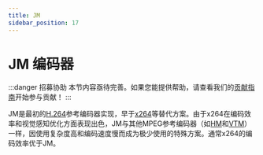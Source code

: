 ```yaml
---
title: JM
sidebar_position: 17
---
```


# JM 编码器

:::danger 招募协助
本节内容亟待完善。如果您能提供帮助，请查看我们的[贡献指南](../contribution-guide.mdx)开始参与贡献！
:::

JM是最初的[H.264](../video/AVC.mdx)参考编码器实现，早于[x264](../encoders/x264.mdx)等替代方案。由于x264在编码效率和视觉感知优化方面表现出色，JM与其他MPEG参考编码器（如[HM](../encoders/HM.mdx)和[VTM](../encoders/VTM.mdx)）一样，因使用复杂度高和编码速度慢而成为极少使用的特殊方案。通常x264的编码效率优于JM。